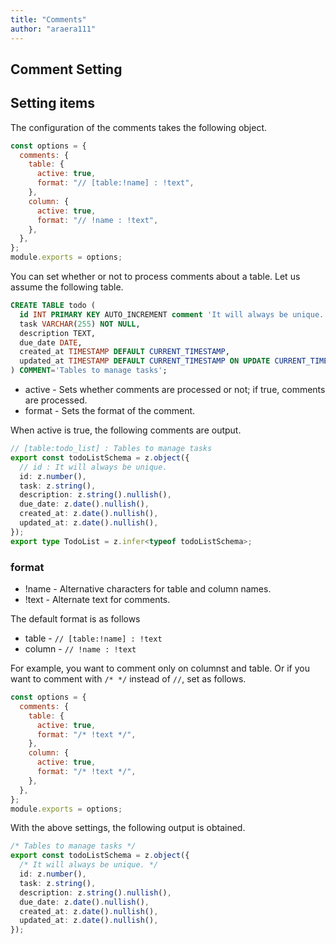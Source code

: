```yaml
---
title: "Comments"
author: "araera111"
---
```


## Comment Setting

## Setting items

The configuration of the comments takes the following object.

```js
const options = {
  comments: {
    table: {
      active: true,
      format: "// [table:!name] : !text",
    },
    column: {
      active: true,
      format: "// !name : !text",
    },
  },
};
module.exports = options;
```

You can set whether or not to process comments about a table.
Let us assume the following table.

```sql
CREATE TABLE todo (
  id INT PRIMARY KEY AUTO_INCREMENT comment 'It will always be unique.',
  task VARCHAR(255) NOT NULL,
  description TEXT,
  due_date DATE,
  created_at TIMESTAMP DEFAULT CURRENT_TIMESTAMP,
  updated_at TIMESTAMP DEFAULT CURRENT_TIMESTAMP ON UPDATE CURRENT_TIMESTAMP
) COMMENT='Tables to manage tasks';
```

- active - Sets whether comments are processed or not; if true, comments are processed.
- format - Sets the format of the comment.

When active is true, the following comments are output.

```ts
// [table:todo_list] : Tables to manage tasks
export const todoListSchema = z.object({
  // id : It will always be unique.
  id: z.number(),
  task: z.string(),
  description: z.string().nullish(),
  due_date: z.date().nullish(),
  created_at: z.date().nullish(),
  updated_at: z.date().nullish(),
});
export type TodoList = z.infer<typeof todoListSchema>;
```

### format

- !name - Alternative characters for table and column names.
- !text - Alternate text for comments.

The default format is as follows

- table - `// [table:!name] : !text`
- column - `// !name : !text`

For example, you want to comment only on columnst and table. Or if you want to comment with `/* */` instead of `//`, set as follows.

```js
const options = {
  comments: {
    table: {
      active: true,
      format: "/* !text */",
    },
    column: {
      active: true,
      format: "/* !text */",
    },
  },
};
module.exports = options;
```

With the above settings, the following output is obtained.

```ts
/* Tables to manage tasks */
export const todoListSchema = z.object({
  /* It will always be unique. */
  id: z.number(),
  task: z.string(),
  description: z.string().nullish(),
  due_date: z.date().nullish(),
  created_at: z.date().nullish(),
  updated_at: z.date().nullish(),
});
```
